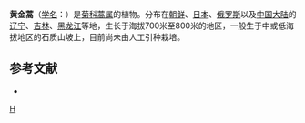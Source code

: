 {{Speciesbox
| taxon = Artemisia aurata
| binomial_authority = Kom.
}}

'''黄金蒿'''（[[学名|学名]]：{{lang|la|''Artemisia aurata''}}）是[[菊科|菊科]][[蒿属|蒿属]]的植物。分布在[[朝鲜|朝鲜]]、[[日本|日本]]、[[俄罗斯|俄罗斯]]以及[[中国大陆|中国大陆]]的[[辽宁|辽宁]]、[[吉林|吉林]]、[[黑龙江|黑龙江]]等地，生长于海拔700米至800米的地区，一般生于中或低海拔地区的石质山坡上，目前尚未由人工引种栽培。

== 参考文献 ==
<div class="references-small">
* {{cite web| url =http://www.bioinfo.cn/db05/KmzwSpecies.php?action=view&id=4083| title =黄金蒿| work =《中国高等植物数据库全库》| publisher =中国科学院微生物研究所| author =昆明植物研究所| accessdate =2009-02-24| deadurl =yes| archiveurl =https://web.archive.org/web/20160305093820/http://www.bioinfo.cn/db05/KmzwSpecies.php?action=view&id=4083| archivedate =2016-03-05}}
</div>

{{Taxonbar}}
[[Category:蒿属|H]]